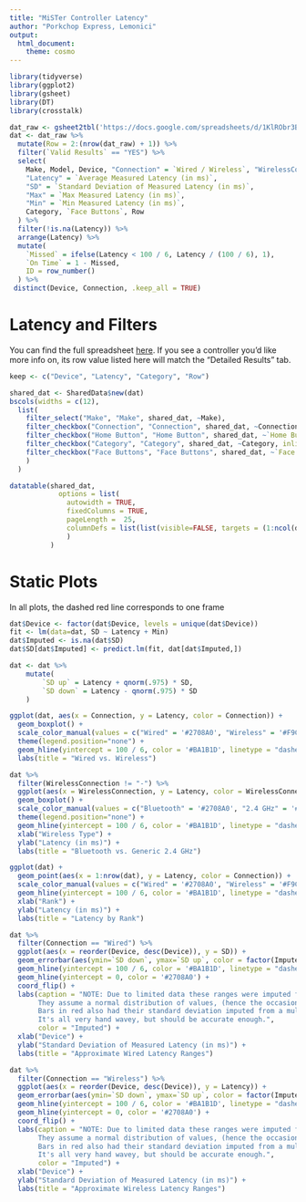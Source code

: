 ```yaml
---
title: "MiSTer Controller Latency"
author: "Porkchop Express, Lemonici"
output:
  html_document:
    theme: cosmo
---
```


```r
library(tidyverse)
library(ggplot2)
library(gsheet)
library(DT)
library(crosstalk)
```


```r
dat_raw <- gsheet2tbl('https://docs.google.com/spreadsheets/d/1KlRObr3Be4zLch7Zyqg6qCJzGuhyGmXaOIUrpfncXIM/edit#gid=0')
dat <- dat_raw %>%
  mutate(Row = 2:(nrow(dat_raw) + 1)) %>%
  filter(`Valid Results` == "YES") %>%
  select(
    Make, Model, Device, "Connection" = `Wired / Wireless`, "WirelessConnection" = `Wireless Connection`, `Home Button`,
    "Latency" = `Average Measured Latency (in ms)`,
    "SD" = `Standard Deviation of Measured Latency (in ms)`,
    "Max" = `Max Measured Latency (in ms)`,
    "Min" = `Min Measured Latency (in ms)`,
    Category, `Face Buttons`, Row
  ) %>%
  filter(!is.na(Latency)) %>%
  arrange(Latency) %>%
  mutate(
    `Missed` = ifelse(Latency < 100 / 6, Latency / (100 / 6), 1),
    `On Time` = 1 - Missed,
    ID = row_number()
  ) %>%
 distinct(Device, Connection, .keep_all = TRUE)
```

# Latency and Filters

You can find the full spreadsheet [here](https://docs.google.com/spreadsheets/d/1KlRObr3Be4zLch7Zyqg6qCJzGuhyGmXaOIUrpfncXIM/edit#gid=0). If you see a controller you'd like more info on, its row value listed here will match the "Detailed Results" tab.

```r
keep <- c("Device", "Latency", "Category", "Row")

shared_dat <- SharedData$new(dat)
bscols(widths = c(12),
  list(
    filter_select("Make", "Make", shared_dat, ~Make),
    filter_checkbox("Connection", "Connection", shared_dat, ~Connection, inline = TRUE),
    filter_checkbox("Home Button", "Home Button", shared_dat, ~`Home Button`, inline = TRUE),
    filter_checkbox("Category", "Category", shared_dat, ~Category, inline = TRUE),
    filter_checkbox("Face Buttons", "Face Buttons", shared_dat, ~`Face Buttons`, inline = TRUE)
    )
  )

datatable(shared_dat,
            options = list(
              autowidth = TRUE,
              fixedColumns = TRUE,
              pageLength =  25,
              columnDefs = list(list(visible=FALSE, targets = (1:ncol(dat))[! names(dat) %in% keep]))
              )
          )
```

# Static Plots

In all plots, the dashed red line corresponds to one frame

```r
dat$Device <- factor(dat$Device, levels = unique(dat$Device))
fit <- lm(data=dat, SD ~ Latency + Min)
dat$Imputed <- is.na(dat$SD)
dat$SD[dat$Imputed] <- predict.lm(fit, dat[dat$Imputed,])

dat <- dat %>%
    mutate(
        `SD up` = Latency + qnorm(.975) * SD,
        `SD down` = Latency - qnorm(.975) * SD
    )
```


```r
ggplot(dat, aes(x = Connection, y = Latency, color = Connection)) +
  geom_boxplot() +
  scale_color_manual(values = c("Wired" = '#2708A0', "Wireless" = '#F9C80E')) +
  theme(legend.position="none") +
  geom_hline(yintercept = 100 / 6, color = '#BA1B1D', linetype = "dashed") +
  labs(title = "Wired vs. Wireless")
```


```r
dat %>%
  filter(WirelessConnection != "-") %>%
  ggplot(aes(x = WirelessConnection, y = Latency, color = WirelessConnection)) +
  geom_boxplot() +
  scale_color_manual(values = c("Bluetooth" = '#2708A0', "2.4 GHz" = '#F9C80E')) +
  theme(legend.position="none") +
  geom_hline(yintercept = 100 / 6, color = '#BA1B1D', linetype = "dashed") +
  xlab("Wireless Type") +
  ylab("Latency (in ms)") +
  labs(title = "Bluetooth vs. Generic 2.4 GHz")
```


```r
ggplot(dat) +
  geom_point(aes(x = 1:nrow(dat), y = Latency, color = Connection)) +
  scale_color_manual(values = c("Wired" = '#2708A0', "Wireless" = '#F9C80E')) +
  geom_hline(yintercept = 100 / 6, color = '#BA1B1D', linetype = "dashed") +
  xlab("Rank") +
  ylab("Latency (in ms)") +
  labs(title = "Latency by Rank")
```


```r
dat %>%
  filter(Connection == "Wired") %>%
  ggplot(aes(x = reorder(Device, desc(Device)), y = SD)) +
  geom_errorbar(aes(ymin=`SD down`, ymax=`SD up`, color = factor(Imputed, levels = c(TRUE, FALSE)))) +
  geom_hline(yintercept = 100 / 6, color = '#BA1B1D', linetype = "dashed") +
  geom_hline(yintercept = 0, color = '#2708A0') +
  coord_flip() +
  labs(caption = "NOTE: Due to limited data these ranges were imputed from the mean and standard deviation.
       They assume a normal distribution of values, (hence the occasional negative).
       Bars in red also had their standard deviation imputed from a multiple linear regression model.
       It's all very hand wavey, but should be accurate enough.",
       color = "Imputed") +
  xlab("Device") +
  ylab("Standard Deviation of Measured Latency (in ms)") +
  labs(title = "Approximate Wired Latency Ranges")
```


```r
dat %>%
  filter(Connection == "Wireless") %>%
  ggplot(aes(x = reorder(Device, desc(Device)), y = Latency)) +
  geom_errorbar(aes(ymin=`SD down`, ymax=`SD up`, color = factor(Imputed, levels = c(TRUE, FALSE)))) +
  geom_hline(yintercept = 100 / 6, color = '#BA1B1D', linetype = "dashed") +
  geom_hline(yintercept = 0, color = '#2708A0') +
  coord_flip() +
  labs(caption = "NOTE: Due to limited data these ranges were imputed from the mean and standard deviation.
       They assume a normal distribution of values, (hence the occasional negative).
       Bars in red also had their standard deviation imputed from a multiple linear regression model.
       It's all very hand wavey, but should be accurate enough.",
       color = "Imputed") +
  xlab("Device") +
  ylab("Standard Deviation of Measured Latency (in ms)") +
  labs(title = "Approximate Wireless Latency Ranges")
```

